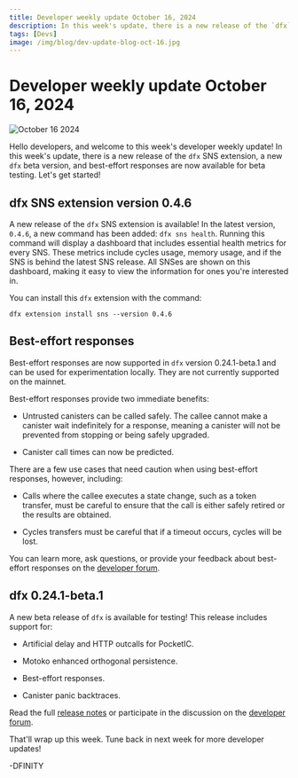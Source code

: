 ```yaml
---
title: Developer weekly update October 16, 2024
description: In this week's update, there is a new release of the `dfx` SNS extension, a new `dfx` beta version, and best-effort responses are now available for beta testing.
tags: [Devs]
image: /img/blog/dev-update-blog-oct-16.jpg
---
```


# Developer weekly update October 16, 2024

![October 16 2024](../../static/img/blog/dev-update-blog-oct-16.jpg)

Hello developers, and welcome to this week's developer weekly update! In this week's update, there is a new release of the `dfx` SNS extension, a new `dfx` beta version, and best-effort responses are now available for beta testing. Let's get started!

## dfx SNS extension version 0.4.6

A new release of the `dfx` SNS extension is available! In the latest version, `0.4.6`, a new command has been added: `dfx sns health`. Running this command will display a dashboard that includes essential health metrics for every SNS. These metrics include cycles usage, memory usage, and if the SNS is behind the latest SNS release. All SNSes are shown on this dashboard, making it easy to view the information for ones you're interested in.

You can install this `dfx` extension with the command:

```
dfx extension install sns --version 0.4.6
```

## Best-effort responses

Best-effort responses are now supported in `dfx` version 0.24.1-beta.1 and can be used for experimentation locally. They are not currently supported on the mainnet.

Best-effort responses provide two immediate benefits:

- Untrusted canisters can be called safely. The callee cannot make a canister wait indefinitely for a response, meaning a canister will not be prevented from stopping or being safely upgraded.

- Canister call times can now be predicted.

There are a few use cases that need caution when using best-effort responses, however, including:

- Calls where the callee executes a state change, such as a token transfer, must be careful to ensure that the call is either safely retired or the results are obtained.

- Cycles transfers must be careful that if a timeout occurs, cycles will be lost.

You can learn more, ask questions, or provide your feedback about best-effort responses on the [developer forum](https://forum.dfinity.org/t/scalable-messaging-model/26920/67?u=oggy).

## dfx 0.24.1-beta.1

A new beta release of `dfx` is available for testing! This release includes support for:

- Artificial delay and HTTP outcalls for PocketIC.

- Motoko enhanced orthogonal persistence.

- Best-effort responses.

- Canister panic backtraces.

Read the full [release notes](https://github.com/dfinity/sdk/releases/tag/0.24.1-beta.1) or participate in the discussion on the [developer forum](https://forum.dfinity.org/t/dfx-0-24-1-beta-1-is-released/36091).

That'll wrap up this week. Tune back in next week for more developer updates!

-DFINITY